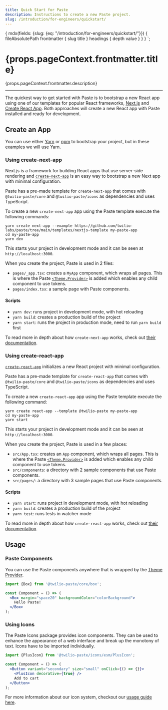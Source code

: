 ```yaml
---
title: Quick Start for Paste
description: Instructions to create a new Paste project.
slug: /introduction/for-engineers/quickstart/
---
```



  {
    mdx(fields: {slug: {eq: "/introduction/for-engineers/quickstart/"}}) {
      fileAbsolutePath
      frontmatter {
        slug
        title
      }
      headings {
        depth
        value
      }
    }
  }
`;

<content>

<h1>{props.pageContext.frontmatter.title}</h1>

<Paragraph>{props.pageContext.frontmatter.description}</Paragraph>

</content>

---

<contentwrapper>

<PageAside data={props.data.mdx} />

<content>

The quickest way to get started with Paste is to bootstrap a new React app using one of our templates for popular React frameworks, [Next.js](https://nextjs.org/) and [Create React App](https://create-react-app.dev/). Both approaches will create a new React app with Paste installed and ready for development.

## Create an App

You can use either [Yarn](https://yarnpkg.com/lang/en/docs/cli/create/) or [npm](https://docs.npmjs.com/cli/init) to bootstrap your project, but in these examples we will use Yarn.

### Using create-next-app

Next.js is a framework for building React apps that use server-side rendering and [`create-next-app`](https://nextjs.org/docs/api-reference/create-next-app) is an easy way to bootstrap a new Next app with minimal configuration.

Paste has a pre-made template for `create-next-app` that comes with `@twilio-paste/core` and `@twilio-paste/icons` as dependencies and uses TypeScript.

To create a new `create-next-app` app using the Paste template execute the following commands:

```shell
yarn create next-app --example https://github.com/twilio-labs/paste/tree/main/templates/nextjs-template my-paste-app
cd my-paste-app
yarn dev
```

This starts your project in development mode and it can be seen at `http://localhost:3000`.

When you create the project, Paste is used in 2 files:

- `pages/_app.tsx`: creates a `MyApp` component, which wraps all pages. This is where the Paste [`<Theme.Provider>`](/core/theme-package#theme-provider) is added which enables any child component to use tokens.
- `pages/index.tsx`: a sample page with Paste components.

#### Scripts

- `yarn dev`: runs project in development mode, with hot reloading
- `yarn build`: creates a production build of the project
- `yarn start`: runs the project in production mode, need to run `yarn build` first

To read more in depth about how `create-next-app` works, check out [their documentation](https://nextjs.org/docs/api-reference/create-next-app).

### Using create-react-app

[`create-react-app`](https://create-react-app.dev/) initializes a new React project with minimal configuration.

Paste has a pre-made template for `create-react-app` that comes with `@twilio-paste/core` and `@twilio-paste/icons` as dependencies and uses TypeScript.

To create a new `create-react-app` app using the Paste template execute the following command:

```shell
yarn create react-app --template @twilio-paste my-paste-app
cd my-paste-app
yarn start
```

This starts your project in development mode and it can be seen at `http://localhost:3000`.

When you create the project, Paste is used in a few places:

- `src/App.tsx`: creates an `App` component, which wraps all pages. This is where the Paste [`<Theme.Provider>`](/core/theme-package#theme-provider) is added which enables any child component to use tokens.
- `src/components`: a directory with 2 sample components that use Paste components.
- `src/pages/`: a directory with 3 sample pages that use Paste components.

#### Scripts

- `yarn start`: runs project in development mode, with hot reloading
- `yarn build`: creates a production build of the project
- `yarn test`: runs tests in watcher mode

To read more in depth about how `create-react-app` works, check out [their documentation](https://create-react-app.dev/docs/getting-started/).

## Usage

### Paste Components

You can use the Paste components anywhere that is wrapped by the [Theme Provider](#setting-up-the-theme-provider).

```jsx
import {Box} from '@twilio-paste/core/box';

const Component = () => (
  <Box margin="space20" backgroundColor="colorBackground">
    Hello Paste!
  </Box>
);
```

### Using Icons

The Paste Icons package provides icon components. They can be used to enhance the appearance of a web interface and break
up the monotony of text. Icons have to be imported individually.

```jsx
import {PlusIcon} from '@twilio-paste/icons/esm/PlusIcon';

const Component = () => (
  <Button variant="secondary" size="small" onClick={() => {}}>
    <PlusIcon decorative={true} />
    Add to cart
  </Button>
);
```

For more information about our icon system, checkout our [usage guide here](/components/icons/usage-guidelines).

</content>

</contentwrapper>
